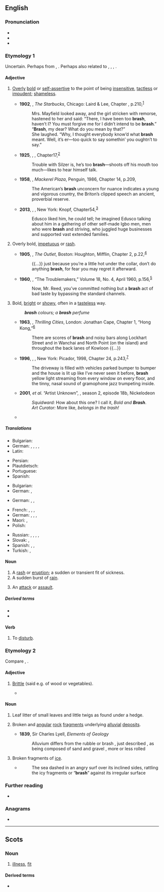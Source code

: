 ==English==

===Pronunciation===
* {{IPA|en|/bɹæʃ/}}
* {{audio|en|LL-Q1860 (eng)-Vealhurl-brash.wav |Audio (UK)}}
* {{rhymes|en|æʃ|s=1}}

===Etymology 1===
Uncertain. Perhaps from {{bor|en|sco|brash}}, {{m|sco|brasch|t=a violent onset; an attack or assault}}. Perhaps also related to {{cog|nl|bars|t=stern; strict}}, {{cog|de|barsch|t=harsh; unfriendly}}, {{cog|da|barsk|t=harsh; rough; tough}}, {{cog|sv|barsk|t=harsh; impetuous}}.

====Adjective====
{{en-adj|er|more}}

# {{lb|en|of people or behaviour}} [[overly|Overly]] [[bold]] or [[self-assertive]] to the point of being [[insensitive]], [[tactless]] or [[impudent]]; [[shameless]].
#: {{syn|en|audacious|brassy|brazen|cocky|undiplomatic}}
#: {{ux|en|a '''brash''' young businessman; a '''brash''' tabloid; a '''brash''' sense of humour}}
#* '''1902''', {{w|Opie Read}}, ''The Starbucks'', Chicago: Laird & Lee, Chapter , p.{{nbsp}}210,<sup>[http://www.gutenberg.org/files/18984/18984-h/18984-h.htm]</sup>
#*: Mrs. Mayfield looked away, and the girl stricken with remorse, hastened to her and said: “There, I have been too '''brash''', haven’t I? You must forgive me for I didn’t intend to be '''brash'''.”
#*: “'''Brash''', my dear? What do you mean by that?”
#*: She laughed. “Why, I thought everybody know’d what '''brash''' meant. Well, it’s er—too quick to say somethin’ you oughtn’t to say.”
#* '''1925''', {{w|Sinclair Lewis}}, ''{{w|Arrowsmith}}'', Chapter{{nbsp}}17,<sup>[http://gutenberg.net.au/ebooks02/0200131h.html]</sup>
#*: Trouble with Silzer is, he’s too '''brash'''—shoots off his mouth too much—likes to hear himself talk.
#* '''1958''', {{w|Peter De Vries}}, ''Mackerel Plaza'', Penguin, 1986, Chapter 14, p.{{nbsp}}209,
#*: The American’s '''brash''' unconcern for nuance indicates a young and vigorous country, the Briton’s clipped speech an ancient, proverbial reserve.
#* '''2013''', {{w|Chimamanda Ngozi Adichie}}, ''{{w|Americanah}}'', New York: Knopf, Chapter{{nbsp}}54,<sup>[https://books.google.ca/books?id=siSlP9JOj2YC&printsec=frontcover#v=onepage&q&f=false]</sup>
#*: Edusco liked him, he could tell; he imagined Edusco talking about him in a gathering of other self-made Igbo men, men who were '''brash''' and striving, who juggled huge businesses and supported vast extended families.
# {{lb|en|of actions}} Overly bold, [[impetuous]] or [[rash]].
#: {{syn|en|foolhardy|reckless}}
#* '''1905''', {{w|Andy Adams (writer)|Andy Adams}}, ''The Outlet'', Boston: Houghton, Mifflin, Chapter 2, p.{{nbsp}}22,<sup>[https://archive.org/details/theoutlet00adamrich]</sup>
#*: {{...}} just because you’re a little hot under the collar, don’t do anything '''brash''', for fear you may regret it afterward.
#* '''1960''', {{w|George O. Smith}}, “The Troublemakers,” ''{{w|Galaxy Science Fiction}}'' Volume 18, No. 4, April 1960, p.{{nbsp}}156,<sup>[https://archive.org/details/Galaxy_v18n04_1960-04]</sup>
#*: Now, Mr. Reed, you’ve committed nothing but a '''brash''' act of bad taste by bypassing the standard channels.
# {{lb|en|of things}} Bold, [[bright]] or [[showy]], often in a [[tasteless]] way.
#: {{syn|en|flashy|garish|loud|splashy|Thesaurus:gaudy}}
#: '''''brash''' colours; a '''brash''' perfume''
#* '''1963''', {{w|Ian Fleming}}, ''Thrilling Cities'', London: Jonathan Cape, Chapter 1, “Hong Kong,”<sup>[https://www.fadedpage.com/books/20160517/html.php]</sup>
#*: There are scores of '''brash''' and noisy bars along Lockhart Street and in Wanchai and North Point (on the island) and throughout the back lanes of Kowloon {{...}}
#* '''1996''', {{w|Guy Vanderhaeghe}}, ''{{w|The Englishman's Boy|The Englishman’s Boy}}'', New York: Picador, 1998, Chapter 24, p.{{nbsp}}243,<sup>[https://openlibrary.org/ia/englishmansboy00vand]</sup>
#*: The driveway is filled with vehicles parked bumper to bumper and the house is lit up like I’ve never seen it before, '''brash''' yellow light streaming from every window on every floor, and the tinny, nasal sound of gramophone jazz trumpeting inside.
#* '''2001''', {{w|Walt Dohrn}} ''et al.'' “Artist Unknown”, ''{{w|SpongeBob SquarePants}}'', season 2, episode 18b, Nickelodeon
#*: ''Squidward:'' How about this one? I call it, ''Bold and '''Brash'''''.
#*: ''Art Curator:'' More like, ''belongs in the trash!''
#* {{quote-journal|en|date=2021 December 15|author=Robin Leleux|title=Awards honour the best restoration projects: The Great Western Railway Craft Skills Award: Victoria Arcade|journal=RAIL|issue=946|page=59|text=Sadly, by the 1970s the arcade had gone downmarket with '''brash''' shop fronts and cheap shops, some of doubtful reputation.}}

=====Translations=====
{{trans-top|overly bold or self-assertive}}
* Bulgarian: {{t+|bg|безразсъден}}
* German: {{t+|de|dreist}}, {{t+|de|forsch }}, {{t+|de|frech}}, {{t+|de|schnodderig}}, {{t+|de|keck}}
* Latin: {{t|la|procax}}
{{trans-mid}}
* Persian: {{t+|fa|گستاخ|tr=gostâx}}
* Plautdietsch: {{t|pdt|schwiendriest}}
* Portuguese: {{t|pt|procaz}}
* Spanish: {{t+|es|procaz}}
{{trans-bottom}}

{{trans-top|impetuous or rash}}
* Bulgarian: {{t+|bg|стремителен}}
* German: {{t+|de|nassforsch}}, {{t+|de|übermütig}}
{{trans-mid}}
{{trans-bottom}}

{{trans-top|bold, bright or showy}}
* German: {{t+|de|schrill }}, {{t+|de|grell}}, {{t|de|knallig}}
{{trans-mid}}
{{trans-bottom}}

{{checktrans-top}}
* French: {{t+|fr|irréfléchi}}, {{t+|fr|agressif}}, {{t+|fr|culotté}} {{qualifier|familiar}}, {{t+|fr|gonflé}} {{qualifier|familiar}}
* German: {{t+|de|ungestüm}}, {{t+|de|taktlos}}, {{t+|de|ungezogen}}, {{t+|de|dreist}}
* Maori: {{t|mi|tōtōā}}, {{t|mi|pokerenoa}}
* Polish: {{t+|pl|nietaktowny}}
{{trans-mid}}
* Russian: {{t+|ru|стреми́тельный}}, {{t+|ru|нечувствительный}}, {{t+|ru|беста́ктный}}, {{t+|ru|наха́льный}}, {{t+|ru|бесстыдный}}
* Slovak: {{t|sk|bezcitný}}, {{t|sk|netaktný}}
* Spanish: {{t+|es|irreflexivo}}, {{t+|es|precipitado}}, {{t+|es|tosco}}
* Turkish: {{t|tr|utanmadan}}, {{t+|tr|terbiyesiz}}
{{trans-bottom}}

====Noun====
{{en-noun|~}}

# A [[rash]] or [[eruption]]; a sudden or transient fit of sickness.
# A sudden burst of [[rain]].
# {{lb|en|obsolete}} An [[attack]] or [[assault]].

=====Derived terms=====
* {{l|en|water brash}}
* {{l|en|weaning brash}}

====Verb====
{{en-verb}}

# {{lb|en|transitive|obsolete}} To [[disturb]].

===Etymology 2===
Compare {{cog|en-US|bresk}}, {{m|en|brusk||fragile, brittle}}.

====Adjective====
{{en-adj|er|more}}

# {{lb|en|US|colloquial|dated}} [[brittle|Brittle]] (said e.g. of wood or vegetables).
#*{{quote-book|en|1919|{{w|Forest Products Laboratory}}|Wood in Aircraft Construction|passage='''Brash''' wood, when tested in bending, breaks with a short, sharp fracture instead of developing a splintering failure and absorbs a comparatively small amount of work between the elastic limit and final failure}}

====Noun====
{{en-noun|~}}

# Leaf litter of small leaves and little twigs as found under a hedge.
# {{lb|en|geology}} Broken and [[angular]] [[rock]] [[fragment]]s underlying [[alluvial]] [[deposit]]s.
#* '''1839''', Sir Charles Lyell, ''Elements of Geology''
#*:Alluvium differs from the rubble or brash , just described , as being composed of sand and gravel , more or less rolled
# Broken fragments of [[ice]].
#* {{RQ:Kane John}}
#*:The sea dashed in an angry surf over its inclined sides, rattling the icy fragments or “'''brash'''” against its irregular surface

===Further reading===
* {{R:Webster 1913}}

===Anagrams===
* {{anagrams|en|a=abhrs|Harbs|brahs|h bars|h-bars|hbars|shrab}}

{{C|en|Personality}}

----

==Scots==

===Noun===
{{sco-noun|es}}

# [[illness]], [[fit]]

====Derived terms====
* {{l|sco|water brash}}